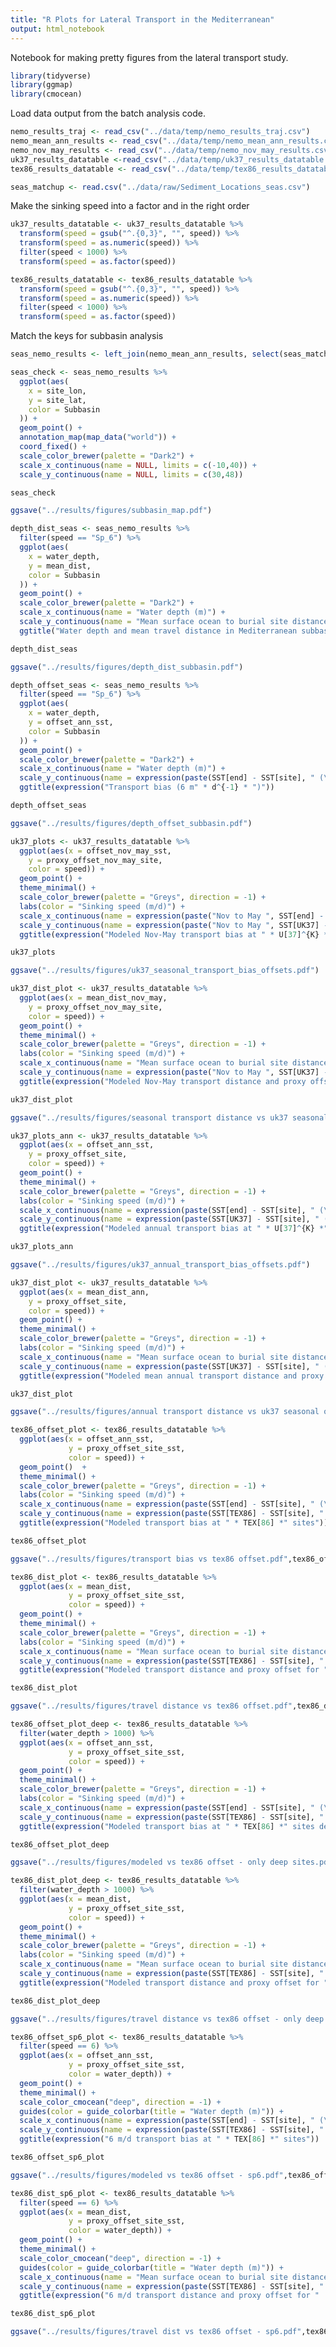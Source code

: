 ```yaml
---
title: "R Plots for Lateral Transport in the Mediterranean"
output: html_notebook
---
```






Notebook for making pretty figures from the lateral transport study.

```r
library(tidyverse)
library(ggmap)
library(cmocean)
```


Load data output from the batch analysis code.
```r

nemo_results_traj <- read_csv("../data/temp/nemo_results_traj.csv")
nemo_mean_ann_results <- read_csv("../data/temp/nemo_mean_ann_results.csv")
nemo_nov_may_results <- read_csv("../data/temp/nemo_nov_may_results.csv")
uk37_results_datatable <-read_csv("../data/temp/uk37_results_datatable.csv")
tex86_results_datatable <- read_csv("../data/temp/tex86_results_datatable.csv")

seas_matchup <- read.csv("../data/raw/Sediment_Locations_seas.csv")
```



Make the sinking speed into a factor and in the right order
```r
uk37_results_datatable <- uk37_results_datatable %>%
  transform(speed = gsub("^.{0,3}", "", speed)) %>%
  transform(speed = as.numeric(speed)) %>%
  filter(speed < 1000) %>%
  transform(speed = as.factor(speed))

tex86_results_datatable <- tex86_results_datatable %>%
  transform(speed = gsub("^.{0,3}", "", speed)) %>%
  transform(speed = as.numeric(speed)) %>%
  filter(speed < 1000) %>%
  transform(speed = as.factor(speed))
```


Match the keys for subbasin analysis
```r
seas_nemo_results <- left_join(nemo_mean_ann_results, select(seas_matchup, c(Location_key, Subbasin)), by = c("run_loc" = "Location_key"))
```

















```r
seas_check <- seas_nemo_results %>%
  ggplot(aes(
    x = site_lon,
    y = site_lat,
    color = Subbasin
  )) +
  geom_point() +
  annotation_map(map_data("world")) +
  coord_fixed() +
  scale_color_brewer(palette = "Dark2") +
  scale_x_continuous(name = NULL, limits = c(-10,40)) +
  scale_y_continuous(name = NULL, limits = c(30,48))

seas_check

ggsave("../results/figures/subbasin_map.pdf")
```


```r
depth_dist_seas <- seas_nemo_results %>%
  filter(speed == "Sp_6") %>%
  ggplot(aes(
    x = water_depth,
    y = mean_dist,
    color = Subbasin
  )) +
  geom_point() +
  scale_color_brewer(palette = "Dark2") +
  scale_x_continuous(name = "Water depth (m)") +
  scale_y_continuous(name = "Mean surface ocean to burial site distance (km)") +
  ggtitle("Water depth and mean travel distance in Mediterranean subbasins")

depth_dist_seas

ggsave("../results/figures/depth_dist_subbasin.pdf")
```

```r
depth_offset_seas <- seas_nemo_results %>%
  filter(speed == "Sp_6") %>%
  ggplot(aes(
    x = water_depth,
    y = offset_ann_sst,
    color = Subbasin
  )) +
  geom_point() +
  scale_color_brewer(palette = "Dark2") +
  scale_x_continuous(name = "Water depth (m)") +
  scale_y_continuous(name = expression(paste(SST[end] - SST[site], " (\u00b0C)"))) +
  ggtitle(expression("Transport bias (6 m" * d^{-1} * ")"))

depth_offset_seas

ggsave("../results/figures/depth_offset_subbasin.pdf")
```




```r
uk37_plots <- uk37_results_datatable %>%
  ggplot(aes(x = offset_nov_may_sst,
    y = proxy_offset_nov_may_site,
    color = speed)) +
  geom_point() +
  theme_minimal() +
  scale_color_brewer(palette = "Greys", direction = -1) +
  labs(color = "Sinking speed (m/d)") +
  scale_x_continuous(name = expression(paste("Nov to May ", SST[end] - SST[site], " (\u00b0C)"))) +
  scale_y_continuous(name = expression(paste("Nov to May ", SST[UK37] - SST[site], " (\u00b0C)"))) +
  ggtitle(expression("Modeled Nov-May transport bias at " * U[37]^{K} *" sites"))

uk37_plots

ggsave("../results/figures/uk37_seasonal_transport_bias_offsets.pdf")
```






```r
uk37_dist_plot <- uk37_results_datatable %>%
  ggplot(aes(x = mean_dist_nov_may,
    y = proxy_offset_nov_may_site,
    color = speed)) +
  geom_point() +
  theme_minimal() +
  scale_color_brewer(palette = "Greys", direction = -1) +
  labs(color = "Sinking speed (m/d)") +
  scale_x_continuous(name = "Mean surface ocean to burial site distance (km)") +
  scale_y_continuous(name = expression(paste("Nov to May ", SST[UK37] - SST[site], " (\u00b0C)"))) +
  ggtitle(expression("Modeled Nov-May transport distance and proxy offset for " * U[37]^{K} *" sites"))

uk37_dist_plot

ggsave("../results/figures/seasonal transport distance vs uk37 seasonal offset.pdf", uk37_dist_plot)
```




```r
uk37_plots_ann <- uk37_results_datatable %>%
  ggplot(aes(x = offset_ann_sst,
    y = proxy_offset_site,
    color = speed)) +
  geom_point() +
  theme_minimal() +
  scale_color_brewer(palette = "Greys", direction = -1) +
  labs(color = "Sinking speed (m/d)") +
  scale_x_continuous(name = expression(paste(SST[end] - SST[site], " (\u00b0C)"))) +
  scale_y_continuous(name = expression(paste(SST[UK37] - SST[site], " (\u00b0C)"))) +
  ggtitle(expression("Modeled annual transport bias at " * U[37]^{K} *" sites"))

uk37_plots_ann

ggsave("../results/figures/uk37_annual_transport_bias_offsets.pdf")
```







```r
uk37_dist_plot <- uk37_results_datatable %>%
  ggplot(aes(x = mean_dist_ann,
    y = proxy_offset_site,
    color = speed)) +
  geom_point() +
  theme_minimal() +
  scale_color_brewer(palette = "Greys", direction = -1) +
  labs(color = "Sinking speed (m/d)") +
  scale_x_continuous(name = "Mean surface ocean to burial site distance (km)") +
  scale_y_continuous(name = expression(paste(SST[UK37] - SST[site], " (\u00b0C)"))) +
  ggtitle(expression("Modeled mean annual transport distance and proxy offset for " * U[37]^{K} *" sites"))

uk37_dist_plot

ggsave("../results/figures/annual transport distance vs uk37 seasonal offset.pdf", uk37_dist_plot)
```
















```r
tex86_offset_plot <- tex86_results_datatable %>%
  ggplot(aes(x = offset_ann_sst,
             y = proxy_offset_site_sst,
             color = speed)) +
  geom_point()  +
  theme_minimal() +
  scale_color_brewer(palette = "Greys", direction = -1) +
  labs(color = "Sinking speed (m/d)") +
  scale_x_continuous(name = expression(paste(SST[end] - SST[site], " (\u00b0C)"))) +
  scale_y_continuous(name = expression(paste(SST[TEX86] - SST[site], " (\u00b0C)"))) +
  ggtitle(expression("Modeled transport bias at " * TEX[86] *" sites"))

tex86_offset_plot

ggsave("../results/figures/transport bias vs tex86 offset.pdf",tex86_offset_plot)
```




```r
tex86_dist_plot <- tex86_results_datatable %>%
  ggplot(aes(x = mean_dist,
             y = proxy_offset_site_sst,
             color = speed)) +
  geom_point() +
  theme_minimal() +
  scale_color_brewer(palette = "Greys", direction = -1) +
  labs(color = "Sinking speed (m/d)") +
  scale_x_continuous(name = "Mean surface ocean to burial site distance (km)") +
  scale_y_continuous(name = expression(paste(SST[TEX86] - SST[site], " (\u00b0C)"))) +
  ggtitle(expression("Modeled transport distance and proxy offset for "  * TEX[86] *" sites"))

tex86_dist_plot

ggsave("../results/figures/travel distance vs tex86 offset.pdf",tex86_dist_plot)
```

```r
tex86_offset_plot_deep <- tex86_results_datatable %>%
  filter(water_depth > 1000) %>%
  ggplot(aes(x = offset_ann_sst,
             y = proxy_offset_site_sst,
             color = speed)) +
  geom_point() +
  theme_minimal() +
  scale_color_brewer(palette = "Greys", direction = -1) +
  labs(color = "Sinking speed (m/d)") +
  scale_x_continuous(name = expression(paste(SST[end] - SST[site], " (\u00b0C)"))) +
  scale_y_continuous(name = expression(paste(SST[TEX86] - SST[site], " (\u00b0C)"))) +
  ggtitle(expression("Modeled transport bias at " * TEX[86] *" sites deeper than 1000 m"))

tex86_offset_plot_deep

ggsave("../results/figures/modeled vs tex86 offset - only deep sites.pdf",tex86_offset_plot_deep)
```




```r
tex86_dist_plot_deep <- tex86_results_datatable %>%
  filter(water_depth > 1000) %>%
  ggplot(aes(x = mean_dist,
             y = proxy_offset_site_sst,
             color = speed)) +
  geom_point() +
  theme_minimal() +
  scale_color_brewer(palette = "Greys", direction = -1) +
  labs(color = "Sinking speed (m/d)") +
  scale_x_continuous(name = "Mean surface ocean to burial site distance (km)") +
  scale_y_continuous(name = expression(paste(SST[TEX86] - SST[site], " (\u00b0C)"))) +
  ggtitle(expression("Modeled transport distance and proxy offset for "  * TEX[86] *" sites deeper than 1000 m"))

tex86_dist_plot_deep

ggsave("../results/figures/travel distance vs tex86 offset - only deep sites.pdf",tex86_dist_plot_deep)
```


```r
tex86_offset_sp6_plot <- tex86_results_datatable %>%
  filter(speed == 6) %>%
  ggplot(aes(x = offset_ann_sst,
             y = proxy_offset_site_sst,
             color = water_depth)) +
  geom_point() +
  theme_minimal() +
  scale_color_cmocean("deep", direction = -1) +
  guides(color = guide_colorbar(title = "Water depth (m)")) +
  scale_x_continuous(name = expression(paste(SST[end] - SST[site], " (\u00b0C)"))) +
  scale_y_continuous(name = expression(paste(SST[TEX86] - SST[site], " (\u00b0C)"))) +
  ggtitle(expression("6 m/d transport bias at " * TEX[86] *" sites"))

tex86_offset_sp6_plot

ggsave("../results/figures/modeled vs tex86 offset - sp6.pdf",tex86_offset_sp6_plot)
```





```r
tex86_dist_sp6_plot <- tex86_results_datatable %>%
  filter(speed == 6) %>%
  ggplot(aes(x = mean_dist,
             y = proxy_offset_site_sst,
             color = water_depth)) +
  geom_point() +
  theme_minimal() +
  scale_color_cmocean("deep", direction = -1) +
  guides(color = guide_colorbar(title = "Water depth (m)")) +
  scale_x_continuous(name = "Mean surface ocean to burial site distance (km)") +
  scale_y_continuous(name = expression(paste(SST[TEX86] - SST[site], " (\u00b0C)"))) +
  ggtitle(expression("6 m/d transport distance and proxy offset for "  * TEX[86] *" sites"))

tex86_dist_sp6_plot

ggsave("../results/figures/travel dist vs tex86 offset - sp6.pdf",tex86_dist_sp6_plot)
```





















